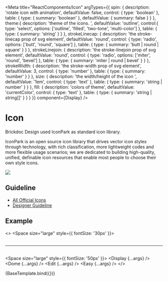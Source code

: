 
<Meta title="ReactComponents/Icon"
      argTypes={{
        spin: {
          description: 'rotate icon with animation',
          defaultValue: false,
          control: {
            type: 'boolean'
          },
          table: {
            type: { summary: 'boolean' },
            defaultValue: { summary: false }
          }
        },
        theme:{
          description: 'theme of the icons.	',
          defaultValue: 'outline',
        control:{
            type: 'select',
            options: ['outline', 'filled', 'two-tone', 'multi-color']
          },
          table: {
            type: { summary: 'string' }
          }
        },
        strokeLinecap: {
          description: 'the stroke-linecap prop of svg element',
          defaultValue: 'round',
          control: {
            type: 'radio',
            options: ['butt', 'round', 'square']
          },
          table: {
            type: { summary: 'butt | round | square' }
          }
        },
        strokeLinejoin: {
          description: 'the stroke-linejoin prop of svg element',
          defaultValue: 'round',
          control: {
            type: 'radio',
            options: ['miter', 'round', 'bevel']
          },
          table: {
            type: { summary: 'miter | round | bevel' }
          }
        },
        strokeWidth: {
          description: 'the stroke-width prop of svg element',
          defaultValue: 3,
          control: {
            type: 'number'
          },
          table: {
            type: { summary: 'number' }
          }
        },
        size: {
          description: 'the width/height of the icon	',
          defaultValue: '1em',
          control: {
            type: 'text'
          },
          table: {
            type: { summary: 'string | number' }
          }
        },
        fill: {
          description: 'colors of theme',
          defaultValue: 'currentColor',
          control: {
            type: 'text'
          },
          table: {
            type: { summary: 'string | string[]' }
          }
        }
      }}
      component={Display}
/>

# Icon

Brickdoc Design used IconPark as standard icon library.

IconPark is an open source icon library that drives vector icon styles through technology, with rich classification,
more lightweight codes and more flexible usage scenarios; we are dedicated to building high-quality, unified, definable
icon resources that enable most people to choose their own style icons.


![](https://sf16-sg.tiktokcdn.com/obj/eden-sg/bqaeh7vhobd/iconpark/banner_en.png)



## Guideline
* [All Official Icons](https://iconpark.oceanengine.com/official)
* [Designer Guideline](https://bytedance.feishu.cn/docs/doccnXzN4QjaSCZo55LU77kZFHg)

## Example

<>
  <Space size="large" style={{ fontSize: '30px' }}>
    <Download />
    <Home />
    <Rotation spin={true} />
  </Space>
  <br/><br/><hr/><br/>
  <Space size="large" style={{ fontSize: '50px' }}>
    <Display {...args} />
    <Dome {...args} />
    <Edit {...args} />
    <Easy {...args} />
  </Space>
</>

<Story name="Base">
  {BaseTemplate.bind({})}
</Story>

<ArgsTable story="Base" />
